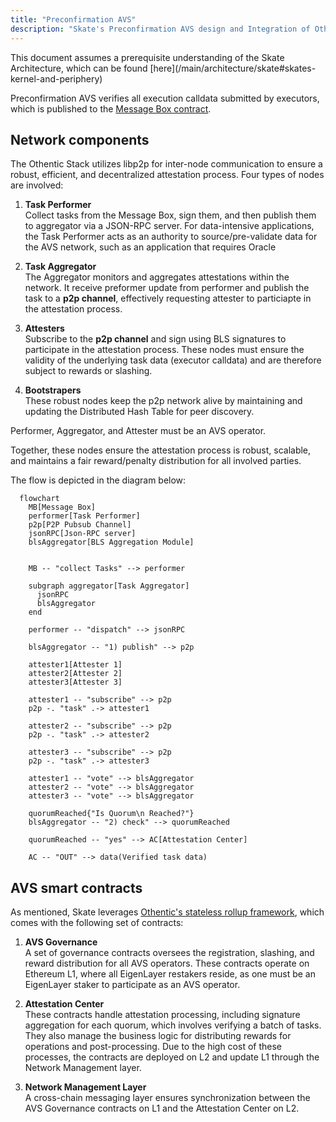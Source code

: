 ```yaml
---
title: "Preconfirmation AVS"
description: "Skate's Preconfirmation AVS design and Integration of Othentic's stateless rollup framework"
---
```


<Note>
This document assumes a prerequisite understanding of the Skate Architecture, which can be found [here](/main/architecture/skate#skates-kernel-and-periphery)
</Note>

Preconfirmation AVS verifies all execution calldata submitted by executors, which is published to the [Message Box contract](/main/architecture/kernel#kernel-components). 


## Network components

The Othentic Stack utilizes libp2p for inter-node communication to ensure a robust, efficient, and decentralized attestation process. Four types of nodes are involved:

1. **Task Performer**<br/>
  Collect tasks from the Message Box, sign them, and then publish them to aggregator via a JSON-RPC server. For data-intensive applications, the Task Performer acts as an authority to source/pre-validate data for the AVS network, such as an application that requires Oracle

2. **Task Aggregator**<br/>
  The Aggregator monitors and aggregates attestations within the network. It receive preformer update from performer and publish the task to a **p2p channel**, effectively requesting attester to particiapte in the attestation process.

3. **Attesters**<br/>
  Subscribe to the **p2p channel** and sign using BLS signatures to participate in the attestation process. These nodes must ensure the validity of the underlying task data (executor calldata) and are therefore subject to rewards or slashing.

4. **Bootstrapers**<br/>
  These robust nodes keep the p2p network alive by maintaining and updating the Distributed Hash Table for peer discovery.

<Note>
  Performer, Aggregator, and Attester must be an AVS operator.
</Note>

Together, these nodes ensure the attestation process is robust, scalable, and maintains a fair reward/penalty distribution for all involved parties.

The flow is depicted in the diagram below:

<Card title="AVS Flow Diagram">

```mermaid
  flowchart 
    MB[Message Box]
    performer[Task Performer]
    p2p[P2P Pubsub Channel]
    jsonRPC[Json-RPC server]
    blsAggregator[BLS Aggregation Module]


    MB -- "collect Tasks" --> performer

    subgraph aggregator[Task Aggregator]
      jsonRPC
      blsAggregator
    end

    performer -- "dispatch" --> jsonRPC

    blsAggregator -- "1) publish" --> p2p

    attester1[Attester 1]
    attester2[Attester 2]
    attester3[Attester 3]
    
    attester1 -- "subscribe" --> p2p
    p2p -. "task" .-> attester1
    
    attester2 -- "subscribe" --> p2p
    p2p -. "task" .-> attester2

    attester3 -- "subscribe" --> p2p
    p2p -. "task" .-> attester3
    
    attester1 -- "vote" --> blsAggregator
    attester2 -- "vote" --> blsAggregator
    attester3 -- "vote" --> blsAggregator

    quorumReached{"Is Quorum\n Reached?"}
    blsAggregator -- "2) check" --> quorumReached

    quorumReached -- "yes" --> AC[Attestation Center]

    AC -- "OUT" --> data(Verified task data)
```
</Card>


## AVS smart contracts

As mentioned, Skate leverages [Othentic's stateless rollup framework](https://othentic.gitbook.io/main/stateless-rollup-framework/abstract), which comes with the following set of contracts:

1. **AVS Governance**<br/>
  A set of governance contracts oversees the registration, slashing, and reward distribution for all AVS operators. These contracts operate on Ethereum L1, where all EigenLayer restakers reside, as one must be an EigenLayer staker to participate as an AVS operator.
1. **Attestation Center**<br/>
  These contracts handle attestation processing, including signature aggregation for each quorum, which involves verifying a batch of tasks. They also manage the business logic for distributing rewards for operations and post-processing. Due to the high cost of these processes, the contracts are deployed on L2 and update L1 through the Network Management layer.

1. **Network Management Layer**<br/>
  A cross-chain messaging layer ensures synchronization between the AVS Governance contracts on L1 and the Attestation Center on L2.

